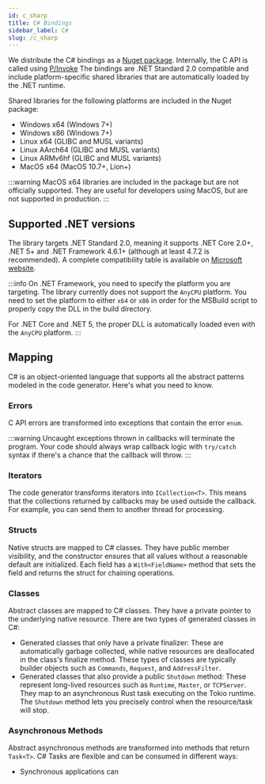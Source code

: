 ```yaml
---
id: c_sharp
title: C# Bindings
sidebar_label: C#
slug: /c_sharp
---
```



We distribute the C# bindings as a [Nuget package](https://www.nuget.org/packages/dnp3). Internally, the C API is called using [P/Invoke](https://docs.microsoft.com/en-us/dotnet/standard/native-interop/pinvoke)
The bindings are .NET Standard 2.0 compatible and include platform-specific shared libraries that are automatically loaded by the .NET runtime.

Shared libraries for the following platforms are included in the Nuget package:

- Windows x64 (Windows 7+)
- Windows x86 (Windows 7+)
- Linux x64 (GLIBC and MUSL variants)
- Linux AArch64 (GLIBC and MUSL variants)
- Linux ARMv6hf (GLIBC and MUSL variants)
- MacOS x64 (MacOS 10.7+, Lion+)

:::warning
MacOS x64 libraries are included in the package but are not officially supported. They are useful for developers using MacOS, but
are not supported in production.
:::

## Supported .NET versions

The library targets .NET Standard 2.0, meaning it supports .NET Core 2.0+, .NET 5+ and .NET Framework 4.6.1+ (although at least 4.7.2 is recommended).
A complete compatibility table is available on [Microsoft website](https://docs.microsoft.com/en-us/dotnet/standard/net-standard?tabs=net-standard-2-0).

:::info
On .NET Framework, you need to specify the platform you are targeting. The library currently does not support the `AnyCPU` platform. You need to
set the platform to either `x64` or `x86` in order for the MSBuild script to properly copy the DLL in the build directory.

For .NET Core and .NET 5, the proper DLL is automatically loaded even with the `AnyCPU` platform.
:::

## Mapping

C# is an object-oriented language that supports all the abstract patterns modeled in the code generator. Here's what you need to know.

### Errors

C API errors are transformed into exceptions that contain the error `enum`.

:::warning
Uncaught exceptions thrown in callbacks will terminate the program. Your code should always wrap callback logic with `try/catch` syntax if there's a chance that the callback will throw.
:::

### Iterators

The code generator transforms iterators into `ICollection<T>`. This means that the collections returned by callbacks may be used outside the callback. For example, you can send them to another thread for processing.

### Structs

Native structs are mapped to C# classes. They have public member visibility, and the constructor ensures that all values without a reasonable default are initialized.
Each field has a `With<FieldName>` method that sets the field and returns the struct for chaining operations.

### Classes

Abstract classes are mapped to C# classes. They have a private pointer to the underlying native resource. There are two types of generated classes in C#:
* Generated classes that only have a private finalizer: These are automatically garbage collected, while native resources are deallocated in the class's finalize method. These
types of classes are typically builder objects such as `Commands`, `Request`, and `AddressFilter`.
* Generated classes that also provide a public `Shutdown` method: These represent long-lived resources such as `Runtime`, `Master`, or `TCPServer`. They map to an asynchronous
Rust task executing on the Tokio runtime. The `Shutdown` method lets you precisely control when the resource/task will stop.

### Asynchronous Methods

Abstract asynchronous methods are transformed into methods that return `Task<T>`. C# Tasks are flexible and can be consumed in different ways:

* Synchronous applications can
